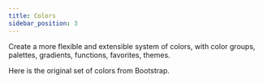 ```yaml
---
title: Colors
sidebar_position: 3
---
```


Create a more flexible and extensible system of colors, with color groups, palettes, gradients, functions, favorites, themes.

Here is the original set of colors from Bootstrap.

<Colors/>
